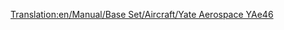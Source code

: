 [[Translation:en/Manual/Base Set/Aircraft/Yate Aerospace YAe46]]

{{hu/Manual/Base Set/Aircraft/Repülőgépek|Name=Yate Aerospace YAe46
|Image=[[File:en/Manual/Base Set/Aircraft/BritishAerospaceBAe46.png|Yate Aerospace YAe46]]
|Cost=32.812 (65,624)
|Speed=947 km/h (592 MPH)
|Annual=3.515 (7,030)
|Designed=1980
|Lifespan=25
|Capacity=80 utas és 10 csomag levél
|Description=Ez a kis sugárhajtású repülőgép rövidtávú és belföldi repülésre készült. Kis kapacitású, de olcsón lehet meg venni és üzemeltetni. Kis és elővárosi repülőtereken szolgál. 
|Real-lifeWikilink=BAe 146
|Real-life=British Aerospace BAe146
}}